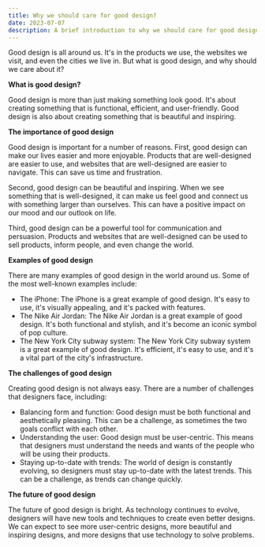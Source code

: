 ```yaml
---
title: Why we should care for good design?
date: 2023-07-07
description: A brief introduction to why we should care for good design.
---
```


Good design is all around us. It's in the products we use, the websites we visit, and even the cities we live in. But what is good design, and why should we care about it?

**What is good design?**

Good design is more than just making something look good. It's about creating something that is functional, efficient, and user-friendly. Good design is also about creating something that is beautiful and inspiring.

**The importance of good design**

Good design is important for a number of reasons. First, good design can make our lives easier and more enjoyable. Products that are well-designed are easier to use, and websites that are well-designed are easier to navigate. This can save us time and frustration.

Second, good design can be beautiful and inspiring. When we see something that is well-designed, it can make us feel good and connect us with something larger than ourselves. This can have a positive impact on our mood and our outlook on life.

Third, good design can be a powerful tool for communication and persuasion. Products and websites that are well-designed can be used to sell products, inform people, and even change the world.

**Examples of good design**

There are many examples of good design in the world around us. Some of the most well-known examples include:

* The iPhone: The iPhone is a great example of good design. It's easy to use, it's visually appealing, and it's packed with features.
* The Nike Air Jordan: The Nike Air Jordan is a great example of good design. It's both functional and stylish, and it's become an iconic symbol of pop culture.
* The New York City subway system: The New York City subway system is a great example of good design. It's efficient, it's easy to use, and it's a vital part of the city's infrastructure.

**The challenges of good design**

Creating good design is not always easy. There are a number of challenges that designers face, including:

* Balancing form and function: Good design must be both functional and aesthetically pleasing. This can be a challenge, as sometimes the two goals conflict with each other.
* Understanding the user: Good design must be user-centric. This means that designers must understand the needs and wants of the people who will be using their products.
* Staying up-to-date with trends: The world of design is constantly evolving, so designers must stay up-to-date with the latest trends. This can be a challenge, as trends can change quickly.

**The future of good design**

The future of good design is bright. As technology continues to evolve, designers will have new tools and techniques to create even better designs. We can expect to see more user-centric designs, more beautiful and inspiring designs, and more designs that use technology to solve problems.

